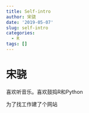 ```yaml
---
title: Self-intro
author: 宋骁
date: '2019-05-07'
slug: self-intro
categories:
  - R
tags: []
---
```


# 宋骁

喜欢听音乐。喜欢鼓捣R和Python

为了找工作建了个网站




